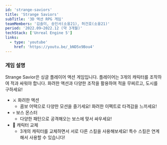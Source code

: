 ```yaml
---
id: 'strange-saviors'
title: 'Strange Saviors'
subTitle: '3D 액션 RPG 게임'
teamMembers: '김솔미, 송인서(소융21), 허건호(소융21)'
period: '2022.09~2022.12 (약 3개월)'
techStack: ['Unreal Engine 5']
links:
  - type: 'youtube'
    href: 'https://youtu.be/_bND5x9Bou4'
---
```


### 게임 설명
Strange Savior은 싱글 플레이어 액션 게임입니다. 플레이어는 3개의 캐릭터를 조작하여 적과 싸워야 합니다. 화려한 액션과 다양한 조작을 활용하여 적을 무찌르고, 도시를 구하세요!

- ⚔ 화려한 액션
  - 콤보 어택으로 다양한 모션을 즐기세요! 화려한 이펙트로 타격감을 느끼세요!
- 💀 보스 몬스터
  - 다양한 패턴으로 공격해오는 보스에 맞서 싸우세요!
- 🔁 캐릭터 교체
  - 3개의 캐릭터를 교체하면서 서로 다른 스킬을 사용해보세요! 특수 스킬은 연계해서 사용할 수 있습니다!